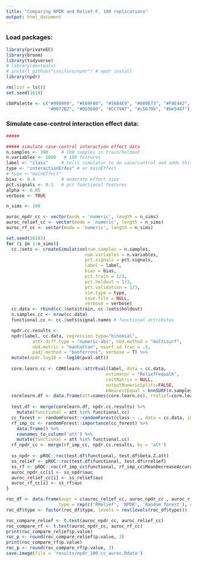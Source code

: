 ```yaml
---
title: "Comparing NPDR and Relief-F, 100 replications"
output: html_document
---
```


### Load packages:

```r
library(privateEC)
library(broom)
library(tidyverse)
# library(devtools)
# install_github("insilico/npdr") # npdr install
library(npdr)

rm(list = ls())
set.seed(1618)

cbbPalette <- c("#999999", "#E69F00", "#56B4E9", "#009E73", "#F0E442", 
                "#0072B2", "#D55E00", "#CC79A7", "#c5679b", "#be548f")
```


### Simulate case-control interaction effect data:

```r
#####

##### simulate case-control interaction effect data 
n.samples <- 300     # 100 samples in train/holdout
n.variables <- 1000   # 100 features
label <- "class"     # tells simulator to do case/control and adds this colname
type <- "interactionErdos" # or mainEffect
# type <-"mainEffect"
bias <- 0.4          # moderate effect size
pct.signals <- 0.1   # pct functional features
alpha <- 0.05
verbose <- TRUE
```


```r
n_sims <- 100

auroc_npdr_cc <- vector(mode = 'numeric', length = n_sims)
auroc_relief_cc <- vector(mode = 'numeric', length = n_sims)
auroc_rf_cc <- vector(mode = 'numeric', length = n_sims)

set.seed(16183)
for (i in 1:n_sims){
  cc.3sets <- createSimulation(num.samples = n.samples,
                              num.variables = n.variables,
                              pct.signals = pct.signals,
                              label = label,
                              bias = bias,
                              pct.train = 1/3,
                              pct.holdout = 1/3,
                              pct.validation = 1/3,
                              sim.type = type,
                              save.file = NULL,
                              verbose = verbose)
  cc.data <- rbind(cc.3sets$train, cc.3sets$holdout)
  n.samples.cc <- nrow(cc.data)
  functional.cc <- cc.3sets$signal.names # functional attributes

  npdr.cc.results <- 
  npdr(label, cc.data, regression.type="binomial", 
          attr.diff.type = "numeric-abs", nbd.method = "multisurf", 
          nbd.metric = "manhattan", msurf.sd.frac = .5, 
          padj.method = "bonferroni", verbose = T) %>%
  mutate(npdr.log10 = -log10(pval.att))
  
  core.learn.cc <- CORElearn::attrEval(label, data = cc.data,
                                      estimator = "ReliefFequalK",
                                      costMatrix = NULL,
                                      outputNumericSplits=FALSE,
                                      kNearestEqual = knnSURF(n.samples.cc,.5))
  corelearn.df <- data.frame(att=names(core.learn.cc), rrelief=core.learn.cc)
  
  test.df <- merge(corelearn.df, npdr.cc.results) %>% 
    mutate(functional = att %in% functional.cc)
  cc_forest <- randomForest::randomForest(class ~ ., data = cc.data, importance = T)
  rf_imp_cc <- randomForest::importance(cc_forest) %>%
    data.frame() %>%
    rownames_to_column('att') %>%
    mutate(functional = att %in% functional.cc)
  rf_npdr_cc <- merge(rf_imp_cc, npdr.cc.results, by = 'att') 
  
  ss_npdr <- pROC::roc(test.df$functional, test.df$beta.Z.att)
  ss_relief <- pROC::roc(test.df$functional, test.df$rrelief)
  ss_rf <- pROC::roc(rf_imp_cc$functional, rf_imp_cc$MeanDecreaseAccuracy)
  auroc_npdr_cc[i] <- ss_npdr$auc
  auroc_relief_cc[i] <- ss_relief$auc
  auroc_rf_cc[i] <- ss_rf$auc
}

```


```r
roc_df <- data.frame(aupr = c(auroc_relief_cc, auroc_npdr_cc , auroc_rf_cc),
                    type = rep(c('RRelief', 'NPDR', 'Random forest'), each = n_sims))
roc_df$type <- factor(roc_df$type, levels = rev(levels(roc_df$type)))

roc_compare_relief <- t.test(auroc_npdr_cc, auroc_relief_cc)
roc_compare_rf <- t.test(auroc_npdr_cc, auroc_rf_cc)
print(roc_compare_relief$p.value)
roc_p <- round(roc_compare_relief$p.value, 3)
print(roc_compare_rf$p.value)
roc_p <- round(roc_compare_rf$p.value, 3)
save.image(file = 'results/npdr_100_cc_auroc.Rdata')
```
